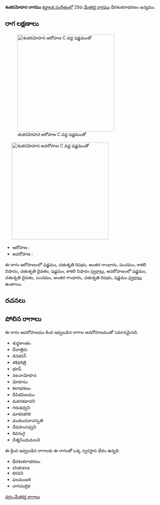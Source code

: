 {{Infobox ragam
	| name          	= శంకరమోహన
	| synonym	    	= 
	| mela          	= 
	| chakra        	= 
	| janaka        	= 
	| type          	= షడవ-ఔడవ
	| arohanam      	= {{svaraC|S|R2|G3|P|N3|D2|S|N3}} 
	| avarohanam    	= {{svaraC|S'|D2|P|G3|R2|S}}
	| jeeva         	=
	| chhaya        	=
	| nyasa         	=
	| vishesha      	= 
	| equivalent  		= 
}}
{{కర్ణాటక సంగీత రాగాలు}}
'''శంకరమోహన రాగము''' [[కర్ణాటక సంగీతం]]లో 29వ [[మేళకర్త రాగము]] ధీరశంకరాభరణం జన్యము. 


==రాగ లక్షణాలు==
[[Image:shankaramohana_ar_kb2wiki.png|thumb|right|316px|''శంకరమోహన'' ఆరోహణ C వద్ద షడ్జమంతో]]
	[[Image:shankaramohana_av_kb2wiki.png|thumb|right|316px|''శంకరమోహన'' అవరోహణ C వద్ద షడ్జమంతో]]

* ఆరోహణ : {{svaraC|S|R2|G3|P|N3|D2|S|N3}} 
* అవరోహణ : {{svaraC|S'|D2|P|G3|R2|S}}

ఈ రాగం ఆరోహణంలో షడ్జమం, చతుశృతి రిషభం, అంతర గాంధారం, పంచమం, కాకలి  నిషాదం, చతుశృతి దైవతం, షడ్జమం, కాకలి  నిషాదం [[స్వరాలు]], అవరోహణంలో షడ్జమం, చతుశృతి దైవతం, పంచమం, అంతర గాంధారం, చతుశృతి రిషభం, షడ్జమం [[స్వరాలు]] ఉంటాయి.

==రచనలు==



==పోలిన రాగాలు==
ఈ రాగం అవరోహణము కింద ఇవ్వబడిన రాగాల అవరోహణముతో సమానమైనది.
* శుధ్ధకాంతం
* దేవాత్తిరు
* దినకరన్
* శశిధరిత్రి
* భూప్
* నటనామోహన
* మోహనం
* కలాభరణం
* దీపికవిజయం
* మకనకభావని
* గరుడధ్వని
* మాకనకగిరి
* ముకుందవాచస్పతి
* దేవహంసధ్వని
* శివగంగై
* దేశ్యసింధుమలవి

ఈ క్రింద ఇవ్వబడిన రాగాలకు ఈ రాగంతో ఒక్క స్వరస్థాన భేదం ఉన్నది.
* ధీరశంకరాభరణం
* shahana
* కరవని
* ఫలమంజరి
* నాగచంద్రిక



[[వర్గం:మేళకర్త రాగాలు]]